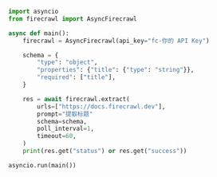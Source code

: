 ```python Python
import asyncio
from firecrawl import AsyncFirecrawl

async def main():
    firecrawl = AsyncFirecrawl(api_key="fc-你的 API Key")

    schema = {
        "type": "object",
        "properties": {"title": {"type": "string"}},
        "required": ["title"],
    }

    res = await firecrawl.extract(
        urls=["https://docs.firecrawl.dev"],
        prompt="提取标题"
        schema=schema,
        poll_interval=1,
        timeout=60,
    )
    print(res.get("status") or res.get("success"))

asyncio.run(main())
```
